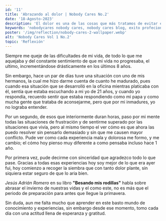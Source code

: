 ```yaml
---
id: '11'
title: 'Abrazando al dolor | Nobody Cares No.2'
date: '18-Agosto-2023'
description: 'El dolor es una de las cosas que más tratamos de evitar en nuestras vidas, sin embargo poco se habla del gran beneficio que trae consigo. '
keywords: 'nobodycares nobody cares, nobody cares blog, exito profecional, blog personal, blog de reflexion, articulo de reflexion, articulos, editorial, superacion personal'
poster: '/img/reflection/nobody-cares-2-wallpaper.webp'
alt: 'Nobody Cares Vol 1 No.2'
topic: 'Reflexión'
---
```


Siempre me queje de las dificultades de mi vida, de todo lo que me aquejaba y del constante sentimiento de que mi vida no progresaba, el ultimo, incrementándose drásticamente en los últimos 8 años. 

Sin embargo, hace un par de días tuve una situación con uno de mis hermanos, la cual me hizo darme cuenta de cuanto he madurado, pues cuando esa situación que se desarrolló en la oficina mientras platicaba con él, sentía que estaba escuchando a mi yo de 21 años, y cuando yo respondía, recuerdo sentir que estaba respondiendo como mi papa y como mucha gente que trataba de aconsejarme, pero que por mi inmadures, yo no lograba entender. 

Por un segundo, de esos que interiormente duran horas, paso por mi mente todas las situaciones de frustración y de sentirme superado por las situaciones que vivía, pero al mismo tiempo el ver cómo es que ahora las puedo resolver sin pensarlo demasiado y sin que me causen mayor conflicto. Pude ver como cada experiencia mala y dolorosa me formo, y me cambio; el cómo hoy pienso muy diferente a como pensaba incluso hace 1 año. 

Por primera vez, pude decirme con sinceridad que agradezco todo lo que pase. Gracias a todas esas experiencias hoy soy mejor de lo que era ayer fui, hoy comienzo a recoger la siembra que con tanto dolor plante, sin siquiera estar seguro de que lo aria bien. 

*Jesús Adrián Romero* en su libro **"Besando mis rodillas"** habla sobre abrasar el invierno de nuestras vidas y el como este, no es más que el periodo de preparación para antes que llegue la primavera. 

Sin duda, aun me falta mucho que aprender en este basto mundo de conocimiento y experiencias, sin embargo desde ese momento, tomo cada día con una actitud llena de esperanza y gratitud. 
